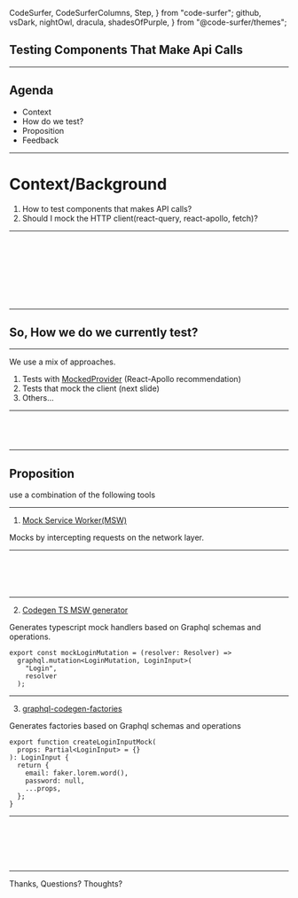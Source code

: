   CodeSurfer,
  CodeSurferColumns,
  Step,
} from "code-surfer";
  github,
  vsDark,
  nightOwl,
  dracula,
  shadesOfPurple,
} from "@code-surfer/themes";


## Testing Components That Make Api Calls

---

## Agenda

- Context
- How do we test?
- Proposition
- Feedback

---

# Context/Background

1. How to test components that makes API calls?
2. Should I mock the HTTP client(react-query, react-apollo, fetch)?

---

<CodeSurfer theme={nightOwl}>

```js file=./code/problem.tsx title="Sample component"

```

```js 2:6 file=./code/problem.tsx title="import Hooks that make network calls" subtitle="under the hood these are using React Apollo"

```

```js 27:29 file=./code/problem.tsx title="Component dependency"

```

```js 31:40 file=./code/problem.tsx title="Queries executed in the app" subtitle="But how do we test skip?"

```

```js 48:62 file=./code/problem.tsx title="Example of a mutation" subtitle="How do you test onError and onCompleted?"

```

```js 64:78 file=./code/problem.tsx subtitle="Trigger for the mutation"

```

```js 110:116 file=./code/problem.tsx title="handles the loading state of the query" subtitle="how do we test loading states?"

```

```js 118:169 file=./code/problem.tsx subtitle="The entire form"

```

```js 159[17:40] file=./code/problem.tsx title="Loading state when the mutation executes" subtitle="how do we test loading states?"

```

</CodeSurfer>

---

## So, How we do we currently test?

---

We use a mix of approaches.

1. Tests with [MockedProvider](https://www.apollographql.com/docs/react/api/react/testing/) (React-Apollo recommendation)
2. Tests that mock the client (next slide)
3. Others...

---

<CodeSurfer theme={nightOwl}>

```js 10:31 file=./code/oldsolution.tsx title="Mock imports and hooks" subtitle="mockFuntion is a TS utility to enforce the correct usage of the mock"

```

```js 33:45 file=./code/oldsolution.tsx title="Sample responses"

```

```js 48:68 file=./code/oldsolution.tsx

```

```js 82:109 file=./code/oldsolution.tsx title="Example of a test" subtitle="showNotification is never called, which runs after success"

```

</CodeSurfer>

---

## Proposition

use a combination of the following tools

---

1. [Mock Service Worker(MSW)](https://mswjs.io/)

Mocks by intercepting requests on the network layer.

---

<CodeSurfer theme={nightOwl}>

```js 1:3 file="./code/msw.ts"

```

```js 4:10 file="./code/msw.ts" subtitle="sets up a mutation"

```

```js 12:37 file="./code/msw.ts" subtitle="handling of queries"

```

```js 39:43 file="./code/msw.ts" subtitle="handling of rest endpoints"

```

```js 45:48 file="./code/msw.ts" subtitle="how to start the server"

```

</CodeSurfer>

---

2. [Codegen TS MSW generator](https://www.the-guild.dev/graphql/codegen/plugins/typescript/typescript-msw)

Generates typescript mock handlers based on Graphql schemas and operations.

```
export const mockLoginMutation = (resolver: Resolver) =>
  graphql.mutation<LoginMutation, LoginInput>(
    "Login",
    resolver
  );
```

---

3. [graphql-codegen-factories](https://gabinaureche.com/graphql-codegen-factories/)

Generates factories based on Graphql schemas and operations

```
export function createLoginInputMock(
  props: Partial<LoginInput> = {}
): LoginInput {
  return {
    email: faker.lorem.word(),
    password: null,
    ...props,
  };
}
```

---

<CodeSurfer theme={nightOwl}>

```js 1:21 file="./code/solution.tsx"

```

```js 22:34 file="./code/solution.tsx" subtitle="the only mock in the test"

```

```js 40:66 file="./code/solution.tsx" subtitle="tests that check for success"

```

```js 43:45 file="./code/solution.tsx" subtitle="tests loading state"

```

```js 58:60 file="./code/solution.tsx" subtitle="tests loading state on submit"

```

```js 69:95 file="./code/solution.tsx" subtitle="tests for the error state"

```

</CodeSurfer>

---

Thanks, Questions? Thoughts?
